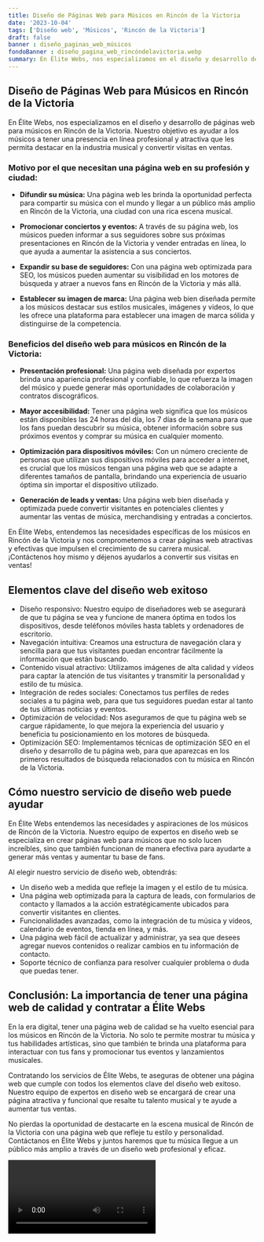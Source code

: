 ```yaml
---
title: Diseño de Páginas Web para Músicos en Rincón de la Victoria
date: '2023-10-04'
tags: ['Diseño web', 'Músicos', 'Rincón de la Victoria']
draft: false
banner : diseño_paginas_web_músicos
fondoBanner : diseño_pagina_web_rincóndelavictoria.webp
summary: En Élite Webs, nos especializamos en el diseño y desarrollo de páginas web para músicos en Rincón de la Victoria. Nuestro objetivo es ayudar a los músicos a tener una presencia en línea profesional y atractiva que les permita destacar en la industria musical y convertir visitas en ventas.
---
```


## Diseño de Páginas Web para Músicos en Rincón de la Victoria

En Élite Webs, nos especializamos en el diseño y desarrollo de páginas web para músicos en Rincón de la Victoria. Nuestro objetivo es ayudar a los músicos a tener una presencia en línea profesional y atractiva que les permita destacar en la industria musical y convertir visitas en ventas.

### Motivo por el que necesitan una página web en su profesión y ciudad:

- **Difundir su música:** Una página web les brinda la oportunidad perfecta para compartir su música con el mundo y llegar a un público más amplio en Rincón de la Victoria, una ciudad con una rica escena musical.

- **Promocionar conciertos y eventos:** A través de su página web, los músicos pueden informar a sus seguidores sobre sus próximas presentaciones en Rincón de la Victoria y vender entradas en línea, lo que ayuda a aumentar la asistencia a sus conciertos.

- **Expandir su base de seguidores:** Con una página web optimizada para SEO, los músicos pueden aumentar su visibilidad en los motores de búsqueda y atraer a nuevos fans en Rincón de la Victoria y más allá.

- **Establecer su imagen de marca:** Una página web bien diseñada permite a los músicos destacar sus estilos musicales, imágenes y videos, lo que les ofrece una plataforma para establecer una imagen de marca sólida y distinguirse de la competencia.

### Beneficios del diseño web para músicos en Rincón de la Victoria:

- **Presentación profesional:** Una página web diseñada por expertos brinda una apariencia profesional y confiable, lo que refuerza la imagen del músico y puede generar más oportunidades de colaboración y contratos discográficos.

- **Mayor accesibilidad:** Tener una página web significa que los músicos están disponibles las 24 horas del día, los 7 días de la semana para que los fans puedan descubrir su música, obtener información sobre sus próximos eventos y comprar su música en cualquier momento.

- **Optimización para dispositivos móviles:** Con un número creciente de personas que utilizan sus dispositivos móviles para acceder a internet, es crucial que los músicos tengan una página web que se adapte a diferentes tamaños de pantalla, brindando una experiencia de usuario óptima sin importar el dispositivo utilizado.

- **Generación de leads y ventas:** Una página web bien diseñada y optimizada puede convertir visitantes en potenciales clientes y aumentar las ventas de música, merchandising y entradas a conciertos.

En Élite Webs, entendemos las necesidades específicas de los músicos en Rincón de la Victoria y nos comprometemos a crear páginas web atractivas y efectivas que impulsen el crecimiento de su carrera musical. ¡Contáctenos hoy mismo y déjenos ayudarlos a convertir sus visitas en ventas!

<GifSeo />

<Cta />

## Elementos clave del diseño web exitoso

- Diseño responsivo: Nuestro equipo de diseñadores web se asegurará de que tu página se vea y funcione de manera óptima en todos los dispositivos, desde teléfonos móviles hasta tablets y ordenadores de escritorio.
- Navegación intuitiva: Creamos una estructura de navegación clara y sencilla para que tus visitantes puedan encontrar fácilmente la información que están buscando.
- Contenido visual atractivo: Utilizamos imágenes de alta calidad y vídeos para captar la atención de tus visitantes y transmitir la personalidad y estilo de tu música.
- Integración de redes sociales: Conectamos tus perfiles de redes sociales a tu página web, para que tus seguidores puedan estar al tanto de tus últimas noticias y eventos.
- Optimización de velocidad: Nos aseguramos de que tu página web se cargue rápidamente, lo que mejora la experiencia del usuario y beneficia tu posicionamiento en los motores de búsqueda.
- Optimización SEO: Implementamos técnicas de optimización SEO en el diseño y desarrollo de tu página web, para que aparezcas en los primeros resultados de búsqueda relacionados con tu música en Rincón de la Victoria.

## Cómo nuestro servicio de diseño web puede ayudar

En Élite Webs entendemos las necesidades y aspiraciones de los músicos de Rincón de la Victoria. Nuestro equipo de expertos en diseño web se especializa en crear páginas web para músicos que no solo lucen increíbles, sino que también funcionan de manera efectiva para ayudarte a generar más ventas y aumentar tu base de fans.

Al elegir nuestro servicio de diseño web, obtendrás:

- Un diseño web a medida que refleje la imagen y el estilo de tu música.
- Una página web optimizada para la captura de leads, con formularios de contacto y llamados a la acción estratégicamente ubicados para convertir visitantes en clientes.
- Funcionalidades avanzadas, como la integración de tu música y vídeos, calendario de eventos, tienda en línea, y más.
- Una página web fácil de actualizar y administrar, ya sea que desees agregar nuevos contenidos o realizar cambios en tu información de contacto.
- Soporte técnico de confianza para resolver cualquier problema o duda que puedas tener.

## Conclusión: La importancia de tener una página web de calidad y contratar a Élite Webs

En la era digital, tener una página web de calidad se ha vuelto esencial para los músicos en Rincón de la Victoria. No solo te permite mostrar tu música y tus habilidades artísticas, sino que también te brinda una plataforma para interactuar con tus fans y promocionar tus eventos y lanzamientos musicales.

Contratando los servicios de Élite Webs, te aseguras de obtener una página web que cumple con todos los elementos clave del diseño web exitoso. Nuestro equipo de expertos en diseño web se encargará de crear una página atractiva y funcional que resalte tu talento musical y te ayude a aumentar tus ventas.

No pierdas la oportunidad de destacarte en la escena musical de Rincón de la Victoria con una página web que refleje tu estilo y personalidad. Contáctanos en Élite Webs y juntos haremos que tu música llegue a un público más amplio a través de un diseño web profesional y eficaz.

<Video />

<CtaBot job='Músicos' city='Rincón de la Victoria'/>

<Gmaps query='Rincón de la Victoria+españa+maps' />